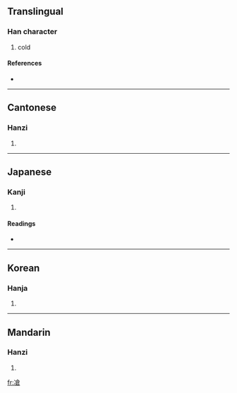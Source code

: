 ==Translingual==

===Han character===
{{Han char|rn=15|rad=冫|as=10|sn=12|four=3816<sub>7</sub>|canj=戈一人戈口 (IMOIR)}}

# cold

====References====
* {{Han ref|kx=0133.140|dkj=01688|dj=0297.220|hdz=10300.070|uh=51D4|ud=20948|bh=D861|bd=55393}}

----

==Cantonese==

===Hanzi===
{{yue-hanzi|jyut=|y=chong1}}

# {{defn|Cantonese}}

----

==Japanese==

===Kanji===
{{ja-kanji|grade=|rs=冫10}}

# {{defn|Japanese}}

====Readings====
* {{ja-readings|on=[[さう]] (sau), [[しゃう]] (shau)|kun=[[さむい]] (samui), [[ひややかなさま]] (hiyayakanasama)}}

----

==Korean==

===Hanja===
{{ko-hanja|hangeul=창|rv=chang|mr=ch'ang}}

# {{defn|Korean}}

----

==Mandarin==

===Hanzi===
{{cmn-hanzi|pin=[[cāng]] ([[cang1]])|wg=ts'ang<sup>1</sup>}}

# {{defn|Mandarin}}

[[fr:凔]]